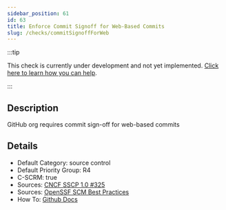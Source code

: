 ```yaml
---
sidebar_position: 61
id: 63
title: Enforce Commit Signoff for Web-Based Commits
slug: /checks/commitSignoffForWeb
---
```


<!-- BANNER:START -->
:::tip

This check is currently under development and not yet implemented. [Click here to learn how you can help](/contribute).

:::
<!-- BANNER:END -->

<!-- DESCRIPTION:START -->
## Description
GitHub org requires commit sign-off for web-based commits
<!-- DESCRIPTION:END -->

<!-- DETAILS:START -->
## Details
- Default Category: source control
- Default Priority Group: R4
- C-SCRM: true
- Sources: [CNCF SSCP 1.0 #325](https://github.com/cncf/tag-security/blob/main/supply-chain-security/supply-chain-security-paper/sscsp.md#require-signed-commits)
- Sources: [OpenSSF SCM Best Practices](https://best.openssf.org/SCM-BestPractices/github/repository/no_signed_commits.html)
- How To: [Github Docs](https://docs.github.com/en/organizations/managing-organization-settings/managing-the-commit-signoff-policy-for-your-organization#managing-compulsory-commit-signoffs-for-your-organization)

<!-- DETAILS:END -->
